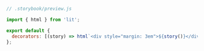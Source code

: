 ```js
// .storybook/preview.js

import { html } from 'lit';

export default {
  decorators: [(story) => html`<div style="margin: 3em">${story()}</div>`],
};
```
